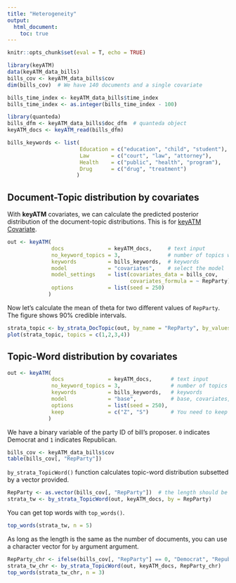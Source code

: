 ```yaml
---
title: "Heterogeneity"
output: 
  html_document:
    toc: true
---
```


```r
knitr::opts_chunk$set(eval = T, echo = TRUE)
```

```r
library(keyATM)
data(keyATM_data_bills)
bills_cov <- keyATM_data_bills$cov
dim(bills_cov)  # We have 140 documents and a single covariate

bills_time_index <- keyATM_data_bills$time_index
bills_time_index <- as.integer(bills_time_index - 100)

library(quanteda)
bills_dfm <- keyATM_data_bills$doc_dfm  # quanteda object
keyATM_docs <- keyATM_read(bills_dfm)

bills_keywords <- list(
                       Education = c("education", "child", "student"),
                       Law       = c("court", "law", "attorney"),
                       Health    = c("public", "health", "program"),
                       Drug      = c("drug", "treatment")
                      )
```

## Document-Topic distribution by covariates
With **keyATM** covariates, we can calculate the predicted posterior distribution of the document-topic distributions. This is for [keyATM Covariate](keyATM_cov.html).

```r
out <- keyATM(    
              docs              = keyATM_docs,     # text input
              no_keyword_topics = 3,               # number of topics without keywords
              keywords          = bills_keywords,  # keywords
              model             = "covariates",    # select the model
              model_settings    = list(covariates_data = bills_cov,
                                       covariates_formula = ~ RepParty),
              options           = list(seed = 250)
             )
```

Now let's calculate the mean of theta for two different values of `RepParty`. The figure shows 90\% credible intervals.
```r
strata_topic <- by_strata_DocTopic(out, by_name = "RepParty", by_values = c(0,1))
plot(strata_topic, topics = c(1,2,3,4))
```


## Topic-Word distribution by covariates
```r
out <- keyATM(
              docs              = keyATM_docs,      # text input
              no_keyword_topics = 3,                # number of topics without keywords
              keywords          = bills_keywords,   # keywords
              model             = "base",           # base, covariates, or dynamic
              options           = list(seed = 250),
              keep              = c("Z", "S")       # You need to keep `Z` and `S`
             )
```

We have a binary variable of the party ID of bill's proposer. `0` indicates Democrat and `1` indicates Republican.
```r
bills_cov <- keyATM_data_bills$cov
table(bills_cov[, "RepParty"])
```

`by_strata_TopicWord()` function calculates topic-word distribution subsetted by a vector provided.
```r
RepParty <- as.vector(bills_cov[, "RepParty"])  # the length should be the same as the number of documents
strata_tw <- by_strata_TopicWord(out, keyATM_docs, by = RepParty)
```

You can get top words with `top_words()`.
```r
top_words(strata_tw, n = 5)
```

As long as the length is the same as the number of documents, you can use a character vector for `by` argument argument.
```r
RepParty_chr <- ifelse(bills_cov[, "RepParty"] == 0, "Democrat", "Republican")
strata_tw_chr <- by_strata_TopicWord(out, keyATM_docs, RepParty_chr)
top_words(strata_tw_chr, n = 3)
```

